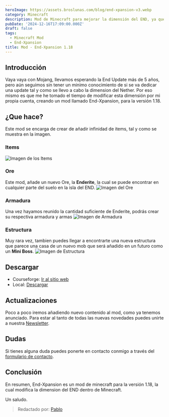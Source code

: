 ```yaml
---
heroImage: https://assets.broslunas.com/blog/end-xpansion-v3.webp
category: Minecraft
description: Mod de Minecraft para mejorar la dimensión del END, ya que Mojang no se digna a mejorarla.
pubDate: '2024-12-16T17:09:00.000Z'
draft: false
tags:
  - Minecraft Mod
  - End-Xpansion
title: Mod - End-Xpansion 1.18
---
```

## Introducción
Vaya vaya con Mojang, llevamos esperando la End Update más de 5 años, pero aún seguimos sin tener un minimo conocimiento de si se va dedicar una update tal y como se llevo a cabo la dimension del Nether. Por eso mismo es que me he tomado el tiempo de modificar esta dimensión por mi propia cuenta, creando un mod llamado End-Xpansion, para la versión 1.18.

## ¿Que hace?
Este mod se encarga de crear de añadir infinidad de items, tal y como se muestra en la imagen.

### Items
![Imagen de los Items](https://assets.broslunas.com/minecraft/end-xpansion/items.png)

### Ore
Este mod, añade un nuevo Ore, la **Enderite**, la cual se puede encontrar en cualquier parte del suelo en la isla del END.
![Imagen del Ore](https://assets.broslunas.com/minecraft/end-xpansion/ore.png)

### Armadura
Una vez hayamos reunido la cantidad suficiente de Enderite, podrás crear su respectiva armadura y armas
![Imagen de Armadura](https://assets.broslunas.com/minecraft/end-xpansion/armadura.png)

### Estructura
Muy rara vez, tambien puedes llegar a encontrarte una nueva estructura que parece una casa de un nuevo mob que será añadido en un futuro como un **Mini Boss**.
![Imagen de Estructura](https://assets.broslunas.com/minecraft/end-xpansion/estructura.png)

## Descargar
- Courseforge: [Ir al sitio web](https://www.curseforge.com/minecraft/mc-mods/end-xpansion)
- Local: [Descargar](https://broslunas.com/downloads/minecraft/mods/end-xpansion/End+Xpansion+1.18+v1.0.6.jar)

## Actualizaciones
Poco a poco iremos añadiendo nuevo contenido al mod, como ya tenemos anunciado. Para estar al tanto de todas las nuevas novedades puedes unirte a nuestra [Newsletter](https://broslunas.com/contacto/newsletter).

## Dudas
Si tienes alguna duda puedes ponerte en contacto conmigo a través del [formulario de contacto](https://broslunas.com/contacto/).

## Conclusión
En resumen, End-Xpansion es un mod de minecraft para la versión 1.18, la cual modifica la dimension del END dentro de Minecraft.

Un saludo.
> Redactado por: [Pablo](mailto:pablo@broslunas.com)